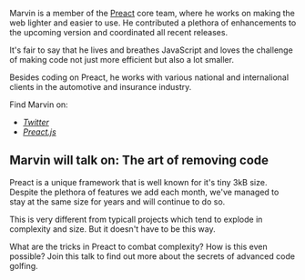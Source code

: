 Marvin is a member of the [Preact](https://preactjs.com) core team, where he works on making the web lighter and easier to use. He contributed a plethora of enhancements to the upcoming version and coordinated all recent releases.

It's fair to say that he lives and breathes JavaScript and loves the challenge of making code not just more efficient but also a lot smaller.

Besides coding on Preact, he works with various national and internalional clients in the automotive and insurance industry.

Find Marvin on:

- *[Twitter](https://twitter.com/marvinhagemeist)*
- *[Preact.js](https://preactjs.com)*

## Marvin will talk on: The art of removing code 

Preact is a unique framework that is well known for it's tiny 3kB size. 
Despite the plethora of features we add each month, we've managed to 
stay at the same size for years and will continue to do so. 

This is very different from typicall projects which tend to explode in 
complexity and size. But it doesn't have to be this way. 

What are the tricks in Preact to combat complexity? How is this even 
possible? Join this talk to find out more about the secrets of advanced 
code golfing. 
